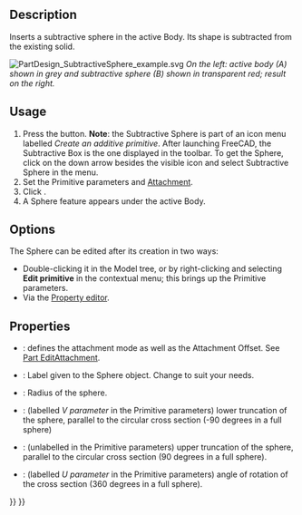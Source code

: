 <languages/>

{{Docnav
|[[PartDesign_SubtractiveCylinder|Subtractive cylinder]]
|[[PartDesign_SubtractiveCone|Subtractive cone]]
|[[PartDesign_Workbench|PartDesign]]
|IconL=PartDesign_SubtractiveCylinder.svg
|IconR=PartDesign_SubtractiveCone.svg
|IconC=Workbench_PartDesign.svg
}}

{{GuiCommand
|Name=PartDesign SubtractiveSphere
|MenuLocation=Part Design → Create a subtractive primitive → Subtractive Sphere
|Workbenches=[[PartDesign_Workbench|PartDesign]]
|Version=0.17
|SeeAlso=[[PartDesign_CompPrimitiveSubtractive|PartDesign CompPrimitiveSubtractive]], [[PartDesign_AdditiveSphere|PartDesign AdditiveSphere]]
}}

==Description==

Inserts a subtractive sphere in the active Body. Its shape is subtracted from the existing solid.

[[File:PartDesign_SubtractiveSphere_example.svg|none]]
''On the left: active body (A) shown in grey and subtractive sphere (B) shown in transparent red; result on the right.''

==Usage==

# Press the {{Button|[[Image:PartDesign SubtractiveSphere.svg|24px]] '''Subtractive Sphere'''}} button. '''Note''': the Subtractive Sphere is part of an icon menu labelled ''Create an additive primitive''. After launching FreeCAD, the Subtractive Box is the one displayed in the toolbar. To get the Sphere, click on the down arrow besides the visible icon and select Subtractive Sphere in the menu.
# Set the Primitive parameters and [[Part_EditAttachment|Attachment]].
# Click {{Button|OK}}.
# A Sphere feature appears under the active Body.

==Options==

The Sphere can be edited after its creation in two ways:
* Double-clicking it in the Model tree, or by right-clicking and selecting '''Edit primitive''' in the contextual menu; this brings up the Primitive parameters.
* Via the [[Property_editor|Property editor]].

==Properties==

* {{PropertyData|Attachment}}: defines the attachment mode as well as the Attachment Offset. See [[Part_EditAttachment|Part EditAttachment]].
* {{PropertyData|Label}}: Label given to the Sphere object. Change to suit your needs.
* {{PropertyData|Radius}}: Radius of the sphere.
* {{PropertyData|Angle1}}: (labelled ''V parameter'' in the Primitive parameters) lower truncation of the sphere, parallel to the circular cross section (-90 degrees in a full sphere)
* {{PropertyData|Angle2}}: (unlabelled in the Primitive parameters) upper truncation of the sphere, parallel to the circular cross section (90 degrees in a full sphere).
* {{PropertyData|Angle3}}: (labelled ''U parameter'' in the Primitive parameters) angle of rotation of the cross section (360 degrees in a full sphere).


{{Docnav
|[[PartDesign_SubtractiveCylinder|Subtractive cylinder]]
|[[PartDesign_SubtractiveCone|Subtractive cone]]
|[[PartDesign_Workbench|PartDesign]]
|IconL=PartDesign_SubtractiveCylinder.svg
|IconR=PartDesign_SubtractiveCone.svg
|IconC=Workbench_PartDesign.svg
}}


{{PartDesign_Tools_navi{{#translation:}}}}
{{Userdocnavi{{#translation:}}}}